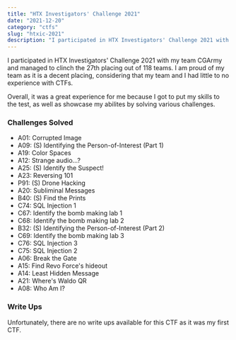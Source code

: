 ```yaml
---
title: "HTX Investigators' Challenge 2021"
date: "2021-12-20"
category: "ctfs"
slug: "htxic-2021"
description: "I participated in HTX Investigators' Challenge 2021 with my university friends and got a pretty good placing!"
---
```


I participated in HTX Investigators' Challenge 2021 with my team CGArmy and managed to clinch the 27th placing out
of 118 teams. I am proud of my team as it is a decent placing, considering that my team and I had
little to no experience with CTFs.

Overall, it was a great experience for me because I got to put my skills to the test, as well as
showcase my abilites by solving various challenges.

### Challenges Solved

- A01: Corrupted Image
- A09: (S) Identifying the Person-of-Interest (Part 1)
- A19: Color Spaces
- A12: Strange audio…?
- A25: (S) Identify the Suspect!
- A23: Reversing 101
- P91: (S) Drone Hacking
- A20: Subliminal Messages
- B40: (S) Find the Prints
- C74: SQL Injection 1
- C67: Identify the bomb making lab 1
- C68: Identify the bomb making lab 2
- B32: (S) Identifying the Person-of-Interest (Part 2)
- C69: Identify the bomb making lab 3
- C76: SQL Injection 3
- C75: SQL Injection 2
- A06: Break the Gate
- A15: Find Revo Force's hideout
- A14: Least Hidden Message
- A21: Where's Waldo QR
- A08: Who Am I?

### Write Ups

Unfortunately, there are no write ups available for this CTF as it was my first CTF.
